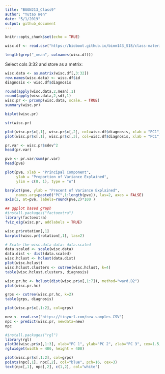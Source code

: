 ```yaml
---
title: "BGGN213_Class9"
author: "Yutao Wen"
date: "5/1/2019"
output: github_document
---
```


```r
knitr::opts_chunk$set(echo = TRUE)
```

```r
wisc.df <- read.csv("https://bioboot.github.io/bimm143_S18/class-material/WisconsinCancer.csv")

```

```r
length(grep("_mean", colnames(wisc.df)))
```

Select cols 3:32 and store as a metrix:
```r
wisc.data <- as.matrix(wisc.df[,3:32])
row.names(wisc.data) <- wisc.df$id
diagnosis <- wisc.df$diagnosis
```

```r
round(apply(wisc.data,2,mean),1)
round(apply(wisc.data,2,sd),1)
wisc.pr <- prcomp(wisc.data, scale. = TRUE)
summary(wisc.pr)
```

```r
biplot(wisc.pr)
```

```r
str(wisc.pr)
```

```r
plot(wisc.pr$x[,1], wisc.pr$x[,2], col=wisc.df$diagnosis, xlab = "PC1", ylab = "PC2")
plot(wisc.pr$x[,1], wisc.pr$x[,3], col=wisc.df$diagnosis, xlab = "PC1", ylab = "PC3")
```

```r
pr.var <- wisc.pr$sdev^2
head(pr.var)
```

```r
pve <- pr.var/sum(pr.var)
head(pve)
```

```r
plot(pve, xlab = "Principal Component", 
     ylab = "Proportion of Variance Explained", 
     ylim = c(0, 1), type = "o")
```

```r
barplot(pve, ylab = "Precent of Variance Explained",
     names.arg=paste0("PC",1:length(pve)), las=2, axes = FALSE)
axis(2, at=pve, labels=round(pve,2)*100 )
```

```r
## ggplot based graph
#install.packages("factoextra")
library(factoextra)
fviz_eig(wisc.pr, addlabels = TRUE)
```

```r
wisc.pr$rotation[,1]
barplot(wisc.pr$rotation[,1], las=2)
```

```r
# Scale the wisc.data data: data.scaled
data.scaled <- scale(wisc.data)
data.dist <- dist(data.scaled)
wisc.hclust <- hclust(data.dist)
plot(wisc.hclust)
wisc.hclust.clusters <- cutree(wisc.hclust, k=4)
table(wisc.hclust.clusters, diagnosis)
```

```r
wisc.pr.hc <- hclust(dist(wisc.pr$x[,1:7]), method="ward.D2")
plot(wisc.pr.hc)
```

```r
grps <- cutree(wisc.pr.hc, k=2)
table(grps, diagnosis)
```

```r
plot(wisc.pr$x[,1:2], col=grps)
```

```r
new <- read.csv("https://tinyurl.com/new-samples-CSV")
npc <- predict(wisc.pr, newdata=new)
npc
```

```r
#install.packages("rgl")
library(rgl)
plot3d(wisc.pr$x[,1:3], xlab="PC 1", ylab="PC 2", zlab="PC 3", cex=1.5, size=1, type="s", col=grps)
rglwidget(width = 400, height = 400)
```


```r
plot(wisc.pr$x[,1:2], col=grps)
points(npc[,1], npc[,2], col="blue", pch=16, cex=3)
text(npc[,1], npc[,2], c(1,2), col="white")
```

